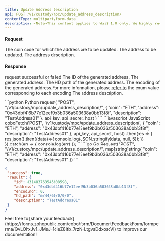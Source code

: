 ```yaml
---
title: Update Address Description
api: POST /v1/custody/mpc/update_address_description/
contentType: multipart/form-data
description: <Note>This content applies to WaaS 1.0 only. We highly recommend that you upgrade to [WaaS 2.0](https://www.cobo.com/developers/v2/guides/overview/introduction).</Note> This endpoint updates the address description. The response contains the updated address along with their IDs, HD paths, encodings and description.
---
```


#### Request

<ParamField body="coin" type="String" required>The coin code for which the address are to be updated.</ParamField>
<ParamField body="address" type="String" required>The address to be updated.</ParamField>
<ParamField body="description" type="String" required>The address description.</ParamField>

#### Response
<ResponseField name="success" type="bool">request successful or failed</ResponseField>
   <ResponseField name="result" type="object">
      <Expandable title="object">
        <ResponseField name="id" type="String" >The ID of the generated address.</ResponseField>
        <ResponseField name="address" type="String" >The generated address.</ResponseField>
        <ResponseField name="hd_path" type="String" >The HD path of the generated address.</ResponseField>
        <ResponseField name="encoding" type="Int" >The encoding of the generated address.For more information, please [refer to](/v1/api-references/development/address-encoding) the enum value corresponding to each encoding</ResponseField>
        <ResponseField name="description" type="String" >The address description.</ResponseField>
      </Expandable>
</ResponseField>

<RequestExample>
```python Python
request(
    "POST",
    "/v1/custody/mpc/update_address_description/",
    {
        "coin": "ETH",
        "address": "0x43dbf416b77e12eef9b3b036a503638a0bb13f8f",
        "description": "TestAddress01"
    },
    api_key, api_secret, host
)
```
```javascript JavaScript
coboFetch('POST', '/v1/custody/mpc/update_address_description/', {
    "coin": "ETH",
    "address": "0x43dbf416b77e12eef9b3b036a503638a0bb13f8f",
    "description": "TestAddress01"
}, api_key, api_secret, host)
    .then(res => {
        res.json().then((data)=>{
            console.log(JSON.stringify(data, null, 5));
        })
    }).catch(err => {
        console.log(err)
    });
```
```go Go
Request("POST", "/v1/custody/mpc/update_address_description/", map[string]string{
    "coin": "ETH",
    "address": "0x43dbf416b77e12eef9b3b036a503638a0bb13f8f",
    "description": "TestAddress01"
})
```
</RequestExample>

<ResponseExample>

```json
{
 "success": true,
 "result": {
	"id": 831483763545608598,
	"address": "0x43dbf416b77e12eef9b3b036a503638a0bb13f8f",
	"encoding": 0,
	"hd_path": "m/44/60/0/0/0",
	"description": "TestAddress01"
 }
}


```
</ResponseExample>
<Tip>Feel free to [share your feedback](https://forms.zohopublic.com/cobo/form/DocumentFeedbackForm/formperma/QvLOhxJv1_JMsJ-1dleZ8Itb_7rzN-LtgvsDdxosoVI) to improve our documentation!</Tip>